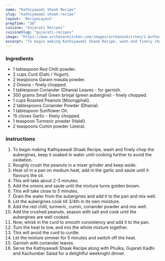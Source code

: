 ---
name: "Kathiyawadi Shaak Recipe"
slug: "kathiyawadi-shaak-recipe"
layout: 'RecipeLayout'
prepTime: "30"
cuisine: "Gujarati Recipes﻿"
cuisineSlug: "gujarati-recipes"
image: "https://www.archanaskitchen.com/images/archanaskitchen/1-Author/nithya.anantham/Kathiyawadi_Shaak_Recipe_.jpg"
excerpt: "To begin making Kathiyawadi Shaak Recipe, wash and finely chop the aubergines, keep it soaked in water until cooking further to avoid the oxidation"
---

### Ingredients

- 1 tablespoon Red Chilli powder.
- 2 cups Curd (Dahi / Yogurt).
- 2 teaspoons Garam masala powder.
- 2 Onions - finely chopped.
- 1 tablespoon Coriander (Dhania) Leaves - for garnish.
- 300 grams Small Green brinjal (green aubergine) - finely chopped.
- 1 cups Roasted Peanuts (Moongphali).
- 2 tablespoons Coriander Powder (Dhania).
- 1 tablespoon Sunflower Oil.
- 15 cloves Garlic - finely chopped.
- 1 teaspoon Turmeric powder (Haldi).
- 2 teaspoons Cumin powder (Jeera).

### Instructions

1. To begin making Kathiyawadi Shaak Recipe, wash and finely chop the aubergines, keep it soaked in water until cooking further to avoid the oxidation.
1. Roughly crush the peanuts in a mixer grinder and keep aside.
1. Heat oil in a pan on medium heat, add in the garlic and saute until it flavours the oil.
1. This will take about 2-3 minutes.
1. Add the onions and saute until the mixture turns golden brown.
1. This will take close to 5 minutes.
1. Drain the water from the aubergines and add it to the pan and mix well.
1. Let the aubergines cook till 3/4th in its own moisture.
1. Add the red chilli, turmeric, cumin, coriander powder and mix well.
1. Add the crushed peanuts, season with salt and cook until the aubergines are well cooked.
1. Now, whisk in the curd to smooth consistency and add it to the pan.
1. Turn the heat to low, and mix the whole mixture together.
1. This will avoid the curd to curdle.
1. Let the mixture simmer for 5 minutes and switch off the heat.
1. Garnish with coriander leaves.
1. Serve the Kathiyawadi Shaak Recipe along with Phulka, Gujarati Kadhi and Kachumber Salad for a delightful weeknight dinner.
